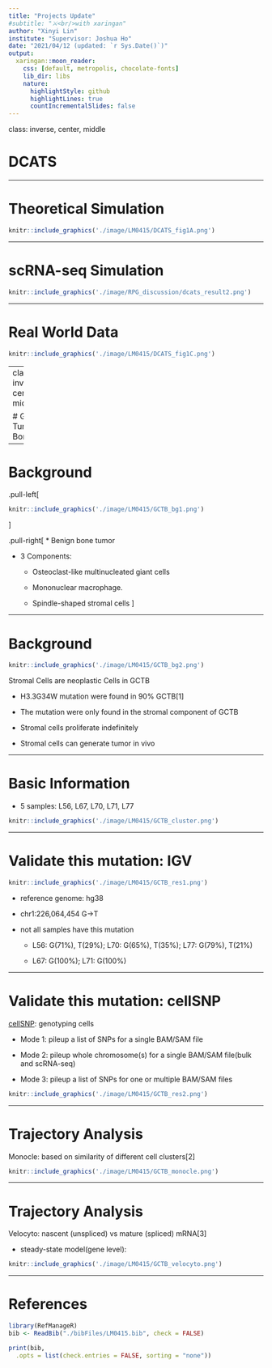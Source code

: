 ```yaml
---
title: "Projects Update"
#subtitle: "⚔<br/>with xaringan"
author: "Xinyi Lin"
institute: "Supervisor: Joshua Ho"
date: "2021/04/12 (updated: `r Sys.Date()`)"
output:
  xaringan::moon_reader:
    css: [default, metropolis, chocolate-fonts]
    lib_dir: libs
    nature:
      highlightStyle: github
      highlightLines: true
      countIncrementalSlides: false
---
```

class: inverse, center, middle

# DCATS

---

# Theoretical Simulation

```r
knitr::include_graphics('./image/LM0415/DCATS_fig1A.png')
```

---

# scRNA-seq Simulation

```r
knitr::include_graphics('./image/RPG_discussion/dcats_result2.png')
```

---

# Real World Data

```r
knitr::include_graphics('./image/LM0415/DCATS_fig1C.png')
```

---
class: inverse, center, middle

# Giant Cell Tumor of Bone(GCTB)

---

# Background

.pull-left[
```r
knitr::include_graphics('./image/LM0415/GCTB_bg1.png')
```
]

.pull-right[
* Benign bone tumor

* 3 Components:

  + Osteoclast-like multinucleated giant cells
  
  + Mononuclear macrophage. 
  
  + Spindle-shaped stromal cells
]

---

# Background

```r
knitr::include_graphics('./image/LM0415/GCTB_bg2.png')
```

Stromal Cells are neoplastic Cells in GCTB

* H3.3G34W mutation were found in 90% GCTB[1]

* The mutation were only found in the stromal component of GCTB

* Stromal cells proliferate indefinitely 

* Stromal cells can generate tumor in vivo

---

# Basic Information

* 5 samples: L56, L67, L70, L71, L77

```r
knitr::include_graphics('./image/LM0415/GCTB_cluster.png')
```

---

# Validate this mutation: IGV

```r
knitr::include_graphics('./image/LM0415/GCTB_res1.png')
```

* reference genome: hg38

* chr1:226,064,454 G->T

* not all samples have this mutation

  + L56: G(71%), T(29%); L70: G(65%), T(35%); L77: G(79%), T(21%)
  
  + L67: G(100%); L71: G(100%)

---

# Validate this mutation: cellSNP

[cellSNP](https://pypi.org/project/cellSNP/): genotyping cells

* Mode 1: pileup a list of SNPs for a single BAM/SAM file

* Mode 2: pileup whole chromosome(s) for a single BAM/SAM file(bulk and scRNA-seq)

* Mode 3: pileup a list of SNPs for one or multiple BAM/SAM files

```r
knitr::include_graphics('./image/LM0415/GCTB_res2.png')
```

---

# Trajectory Analysis

Monocle: based on similarity of different cell clusters[2]

```r
knitr::include_graphics('./image/LM0415/GCTB_monocle.png')
```


---

# Trajectory Analysis

Velocyto: nascent (unspliced) vs mature (spliced) mRNA[3]

* steady-state model(gene level):

```r
knitr::include_graphics('./image/LM0415/GCTB_velocyto.png')
```


---

# References

```r
library(RefManageR)
bib <- ReadBib("./bibFiles/LM0415.bib", check = FALSE)
```

```r
print(bib, 
  .opts = list(check.entries = FALSE, sorting = "none"))
```

